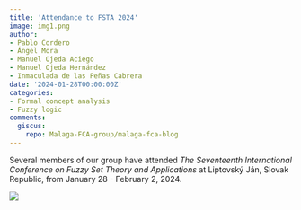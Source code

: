 ```yaml
---
title: 'Attendance to FSTA 2024'
image: img1.png
author:
- Pablo Cordero
- Ángel Mora
- Manuel Ojeda Aciego
- Manuel Ojeda Hernández
- Inmaculada de las Peñas Cabrera
date: '2024-01-28T00:00:00Z'
categories:
- Formal concept analysis
- Fuzzy logic
comments:
  giscus:
    repo: Malaga-FCA-group/malaga-fca-blog
---
```


Several members of our group have attended <em>The Seventeenth International Conference on Fuzzy Set Theory and Applications</em> at Liptovský Ján, Slovak Republic, from January 28 - February 2, 2024.

![](images/img2.png)
